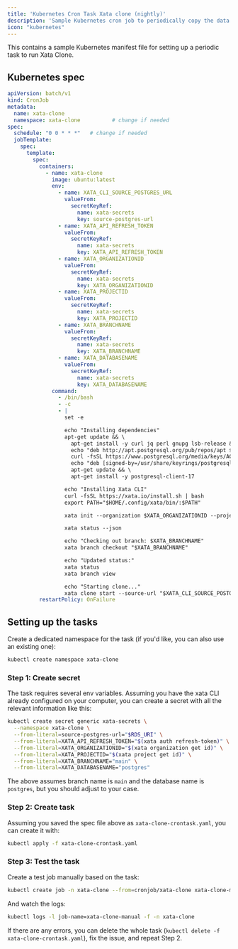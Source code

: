 ```yaml
---
title: 'Kubernetes Cron Task Xata clone (nightly)'
description: 'Sample Kubernetes cron job to periodically copy the data from production to your staging system.'
icon: "kubernetes"
---
```


This contains a sample Kubernetes manifest file for setting up a periodic task to run Xata Clone.

## Kubernetes spec



```yaml
apiVersion: batch/v1
kind: CronJob
metadata:
  name: xata-clone
  namespace: xata-clone          # change if needed
spec:
  schedule: "0 0 * * *"   # change if needed
  jobTemplate:
    spec:
      template:
        spec:
          containers:
            - name: xata-clone
              image: ubuntu:latest
              env:
                - name: XATA_CLI_SOURCE_POSTGRES_URL
                  valueFrom:
                    secretKeyRef:
                      name: xata-secrets
                      key: source-postgres-url
                - name: XATA_API_REFRESH_TOKEN
                  valueFrom:
                    secretKeyRef:
                      name: xata-secrets
                      key: XATA_API_REFRESH_TOKEN
                - name: XATA_ORGANIZATIONID
                  valueFrom:
                    secretKeyRef:
                      name: xata-secrets
                      key: XATA_ORGANIZATIONID
                - name: XATA_PROJECTID
                  valueFrom:
                    secretKeyRef:
                      name: xata-secrets
                      key: XATA_PROJECTID
                - name: XATA_BRANCHNAME
                  valueFrom:
                    secretKeyRef:
                      name: xata-secrets
                      key: XATA_BRANCHNAME
                - name: XATA_DATABASENAME
                  valueFrom:
                    secretKeyRef:
                      name: xata-secrets
                      key: XATA_DATABASENAME
              command:
                - /bin/bash
                - -c
                - |
                  set -e

                  echo "Installing dependencies"
                  apt-get update && \
                    apt-get install -y curl jq perl gnupg lsb-release && \
                    echo "deb http://apt.postgresql.org/pub/repos/apt $(lsb_release -cs)-pgdg main" > /etc/apt/sources.list.d/pgdg.list && \
                    curl -fsSL https://www.postgresql.org/media/keys/ACCC4CF8.asc | gpg --dearmor -o /usr/share/keyrings/postgresql.gpg && \
                    echo "deb [signed-by=/usr/share/keyrings/postgresql.gpg] http://apt.postgresql.org/pub/repos/apt $(lsb_release -cs)-pgdg main" > /etc/apt/sources.list.d/pgdg.list && \
                    apt-get update && \
                    apt-get install -y postgresql-client-17

                  echo "Installing Xata CLI"
                  curl -fsSL https://xata.io/install.sh | bash
                  export PATH="$HOME/.config/xata/bin/:$PATH"

                  xata init --organization $XATA_ORGANIZATIONID --project $XATA_PROJECTID --database $XATA_DATABASENAME

                  xata status --json

                  echo "Checking out branch: $XATA_BRANCHNAME"
                  xata branch checkout "$XATA_BRANCHNAME"

                  echo "Updated status:"
                  xata status
                  xata branch view

                  echo "Starting clone..."
                  xata clone start --source-url "$XATA_CLI_SOURCE_POSTGRES_URL" --validation-mode=relaxed
          restartPolicy: OnFailure
```

## Setting up the tasks

Create a dedicated namespace for the task (if you'd like, you can also use an existing one):

```sh
kubectl create namespace xata-clone
```


### Step 1: Create secret

The task requires several env variables. Assuming you have the xata CLI already configured on your computer, you can create a secret with all the relevant information like this:


```sh
kubectl create secret generic xata-secrets \
  --namespace xata-clone \
  --from-literal=source-postgres-url="$RDS_URI" \
  --from-literal=XATA_API_REFRESH_TOKEN="$(xata auth refresh-token)" \
  --from-literal=XATA_ORGANIZATIONID="$(xata organization get id)" \
  --from-literal=XATA_PROJECTID="$(xata project get id)" \
  --from-literal=XATA_BRANCHNAME="main" \
  --from-literal=XATA_DATABASENAME="postgres"
```

The above assumes branch name is `main` and the database name is `postgres`, but you should adjust to your case.

### Step 2: Create task

Assuming you saved the spec file above as `xata-clone-crontask.yaml`, you can create it with:

```sh
kubectl apply -f xata-clone-crontask.yaml
```

### Step 3: Test the task

Create a test job manually based on the task:

```sh
kubectl create job -n xata-clone --from=cronjob/xata-clone xata-clone-manual
```

And watch the logs:

```sh
kubectl logs -l job-name=xata-clone-manual -f -n xata-clone
```

If there are any errors, you can delete the whole task (`kubectl delete -f xata-clone-crontask.yaml`), fix the issue, and repeat Step 2.
